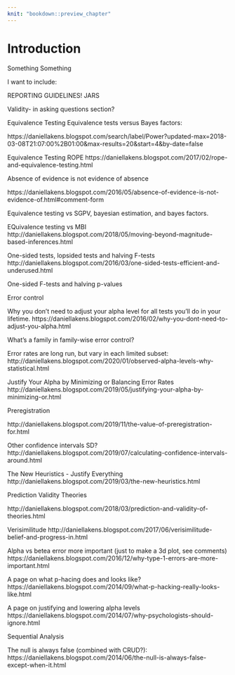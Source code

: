 ```yaml
--- 
knit: "bookdown::preview_chapter"
---
```


# Introduction {-}

Something Something

I want to include:

REPORTING GUIDELINES! JARS

Validity- in asking questions section? 

Equivalence Testing
Equivalence tests versus Bayes factors:

https://daniellakens.blogspot.com/search/label/Power?updated-max=2018-03-08T21:07:00%2B01:00&max-results=20&start=4&by-date=false

Equivalence Testing ROPE
https://daniellakens.blogspot.com/2017/02/rope-and-equivalence-testing.html

Absence of evidence is not evidence of absence

https://daniellakens.blogspot.com/2016/05/absence-of-evidence-is-not-evidence-of.html#comment-form

Equivalence testing vs SGPV, bayesian estimation, and bayes factors.

EQuivalence testing vs MBI
http://daniellakens.blogspot.com/2018/05/moving-beyond-magnitude-based-inferences.html



One-sided tests, lopsided tests and halving F-tests
http://daniellakens.blogspot.com/2016/03/one-sided-tests-efficient-and-underused.html


One-sided F-tests and halving p-values 



Error control

Why you don't need to adjust your alpha level for all tests you'll do in your lifetime.
https://daniellakens.blogspot.com/2016/02/why-you-dont-need-to-adjust-you-alpha.html


What’s a family     in family-wise error control?

Error rates are long run, but vary in each limited subset:
http://daniellakens.blogspot.com/2020/01/observed-alpha-levels-why-statistical.html

Justify Your Alpha by Minimizing or Balancing Error Rates 
http://daniellakens.blogspot.com/2019/05/justifying-your-alpha-by-minimizing-or.html

Preregistration

http://daniellakens.blogspot.com/2019/11/the-value-of-preregistration-for.html




Other
confidence intervals SD? http://daniellakens.blogspot.com/2019/07/calculating-confidence-intervals-around.html

The New Heuristics  - Justify Everything
http://daniellakens.blogspot.com/2019/03/the-new-heuristics.html 

Prediction Validity Theories

http://daniellakens.blogspot.com/2018/03/prediction-and-validity-of-theories.html

Verisimilitude
http://daniellakens.blogspot.com/2017/06/verisimilitude-belief-and-progress-in.html

Alpha vs betea error more important (just to make a 3d plot, see comments)
https://daniellakens.blogspot.com/2016/12/why-type-1-errors-are-more-important.html

A page on what p-hacing does and looks like? 
https://daniellakens.blogspot.com/2014/09/what-p-hacking-really-looks-like.html

A page on justifying and lowering alpha levels
https://daniellakens.blogspot.com/2014/07/why-psychologists-should-ignore.html

Sequential Analysis

The null is always false (combined with CRUD?): 
https://daniellakens.blogspot.com/2014/06/the-null-is-always-false-except-when-it.html
